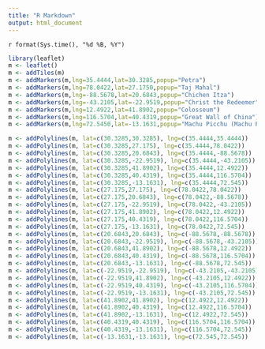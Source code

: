 ```yaml
---
title: "R Markdown"
output: html_document
---
```


`r format(Sys.time(), "%d %B, %Y")`

```r
library(leaflet)
m <- leaflet()
m <- addTiles(m)
m <- addMarkers(m,lng=35.4444,lat=30.3285,popup="Petra")
m <- addMarkers(m,lng=78.0422,lat=27.1750,popup="Taj Mahal")
m <- addMarkers(m,lng=-88.5678,lat=20.6843,popup="Chichen Itza")
m <- addMarkers(m,lng=-43.2105,lat=-22.9519,popup="Christ the Redeemer")
m <- addMarkers(m,lng=12.4922,lat=41.8902,popup="Colosseum")
m <- addMarkers(m,lng=116.5704,lat=40.4319,popup="Great Wall of China")
m <- addMarkers(m,lng=72.5450,lat=-13.1631,popup="Machu Picchu (Machu Pikchu)")

m <- addPolylines(m, lat=c(30.3285,30.3285), lng=c(35.4444,35.4444))
m <- addPolylines(m, lat=c(30.3285,27.175), lng=c(35.4444,78.0422))
m <- addPolylines(m, lat=c(30.3285,20.6843), lng=c(35.4444,-88.5678))
m <- addPolylines(m, lat=c(30.3285,-22.9519), lng=c(35.4444,-43.2105))
m <- addPolylines(m, lat=c(30.3285,41.8902), lng=c(35.4444,12.4922))
m <- addPolylines(m, lat=c(30.3285,40.4319), lng=c(35.4444,116.5704))
m <- addPolylines(m, lat=c(30.3285,-13.1631), lng=c(35.4444,72.545))
m <- addPolylines(m, lat=c(27.175,27.175), lng=c(78.0422,78.0422))
m <- addPolylines(m, lat=c(27.175,20.6843), lng=c(78.0422,-88.5678))
m <- addPolylines(m, lat=c(27.175,-22.9519), lng=c(78.0422,-43.2105))
m <- addPolylines(m, lat=c(27.175,41.8902), lng=c(78.0422,12.4922))
m <- addPolylines(m, lat=c(27.175,40.4319), lng=c(78.0422,116.5704))
m <- addPolylines(m, lat=c(27.175,-13.1631), lng=c(78.0422,72.545))
m <- addPolylines(m, lat=c(20.6843,20.6843), lng=c(-88.5678,-88.5678))
m <- addPolylines(m, lat=c(20.6843,-22.9519), lng=c(-88.5678,-43.2105))
m <- addPolylines(m, lat=c(20.6843,41.8902), lng=c(-88.5678,12.4922))
m <- addPolylines(m, lat=c(20.6843,40.4319), lng=c(-88.5678,116.5704))
m <- addPolylines(m, lat=c(20.6843,-13.1631), lng=c(-88.5678,72.545))
m <- addPolylines(m, lat=c(-22.9519,-22.9519), lng=c(-43.2105,-43.2105))
m <- addPolylines(m, lat=c(-22.9519,41.8902), lng=c(-43.2105,12.4922))
m <- addPolylines(m, lat=c(-22.9519,40.4319), lng=c(-43.2105,116.5704))
m <- addPolylines(m, lat=c(-22.9519,-13.1631), lng=c(-43.2105,72.545))
m <- addPolylines(m, lat=c(41.8902,41.8902), lng=c(12.4922,12.4922))
m <- addPolylines(m, lat=c(41.8902,40.4319), lng=c(12.4922,116.5704))
m <- addPolylines(m, lat=c(41.8902,-13.1631), lng=c(12.4922,72.545))
m <- addPolylines(m, lat=c(40.4319,40.4319), lng=c(116.5704,116.5704))
m <- addPolylines(m, lat=c(40.4319,-13.1631), lng=c(116.5704,72.545))
m <- addPolylines(m, lat=c(-13.1631,-13.1631), lng=c(72.545,72.545))
```

